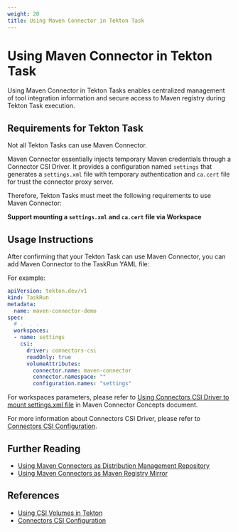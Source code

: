 ```yaml
---
weight: 20
title: Using Maven Connector in Tekton Task
---
```


# Using Maven Connector in Tekton Task

Using Maven Connector in Tekton Tasks enables centralized management of tool integration information and secure access to Maven registry during Tekton Task execution.

## Requirements for Tekton Task

Not all Tekton Tasks can use Maven Connector.

Maven Connector essentially injects temporary Maven credentials through a Connector CSI Driver. It provides a configuration named `settings` that generates a `settings.xml` file with temporary authentication and `ca.cert` file for trust the connector proxy server.

Therefore, Tekton Tasks must meet the following requirements to use Maven Connector:

**Support mounting a `settings.xml` and `ca.cert` file via Workspace**

## Usage Instructions

After confirming that your Tekton Task can use Maven Connector, you can add Maven Connector to the TaskRun YAML file:

For example:

```yaml
apiVersion: tekton.dev/v1
kind: TaskRun
metadata:
  name: maven-connector-demo
spec:
  # .  . .
  workspaces:
  - name: settings
    csi:
      driver: connectors-csi
      readOnly: true
      volumeAttributes:
        connector.name: maven-connector
        connector.namespace: ""
        configuration.names: "settings"
```

For workspaces parameters, please refer to [Using Connectors CSI Driver to mount settings.xml file](../concepts/maven_connectorclass.mdx#using-connectors-csi-driver-to-mount-settingsxml-file) in Maven Connector Concepts document.

For more information about Connectors CSI Driver, please refer to [Connectors CSI Configuration](../../connectors/concepts/connectors_csi.mdx).

## Further Reading

- [Using Maven Connectors as Distribution Management Repository](../quick_start.mdx)
- [Using Maven Connectors as Maven Registry Mirror](../how_to/using-as-maven-registry-mirror.mdx)

## References

- [Using CSI Volumes in Tekton](https://tekton.dev/docs/pipelines/workspaces/#csi)
- [Connectors CSI Configuration](../../connectors/concepts/connectors_csi.mdx)
